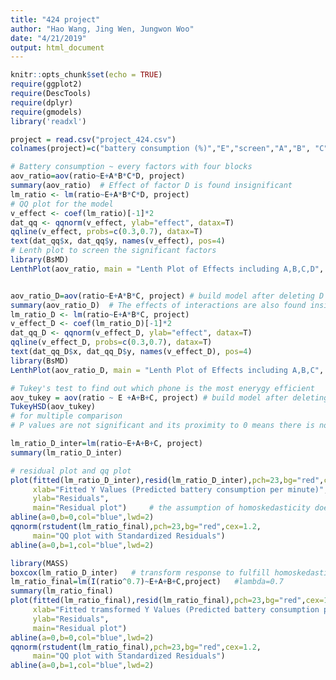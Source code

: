 ```yaml
---
title: "424 project"
author: "Hao Wang, Jing Wen, Jungwon Woo"
date: "4/21/2019"
output: html_document
---
```


```r
knitr::opts_chunk$set(echo = TRUE)
require(ggplot2)
require(DescTools)
require(dplyr)
require(gmodels)
library('readxl')
```

```r
project = read.csv("project_424.csv")
colnames(project)=c("battery consumption (%)","E","screen","A","B", "C","D","ratio")

# Battery consumption ~ every factors with four blocks 
aov_ratio=aov(ratio~E+A*B*C*D, project) 
summary(aov_ratio)  # Effect of factor D is found insignificant
lm_ratio <- lm(ratio~E+A*B*C*D, project)
# QQ plot for the model
v_effect <- coef(lm_ratio)[-1]*2
dat_qq <- qqnorm(v_effect, ylab="effect", datax=T)
qqline(v_effect, probs=c(0.3,0.7), datax=T)
text(dat_qq$x, dat_qq$y, names(v_effect), pos=4)
# Lenth plot to screen the significant factors
library(BsMD)
LenthPlot(aov_ratio, main = "Lenth Plot of Effects including A,B,C,D", cex.fac=0.5)


aov_ratio_D=aov(ratio~E+A*B*C, project) # build model after deleting D
summary(aov_ratio_D)  # The effects of interactions are also found insignificant
lm_ratio_D <- lm(ratio~E+A*B*C, project)
v_effect_D <- coef(lm_ratio_D)[-1]*2
dat_qq_D <- qqnorm(v_effect_D, ylab="effect", datax=T)
qqline(v_effect_D, probs=c(0.3,0.7), datax=T)
text(dat_qq_D$x, dat_qq_D$y, names(v_effect_D), pos=4)
library(BsMD)
LenthPlot(aov_ratio_D, main = "Lenth Plot of Effects including A,B,C", cex.fac=0.5)

# Tukey's test to find out which phone is the most enerygy efficient
aov_tukey = aov(ratio ~ E +A+B+C, project) # build model after deleting D, interactions
TukeyHSD(aov_tukey) 
# for multiple comparison
# P values are not significant and its proximity to 0 means there is no difference in phone type. We believe this is due to the fact that we did not take the battery health into account and each of our phones happened to have almost similar amounts of battery capacity.   

lm_ratio_D_inter=lm(ratio~E+A+B+C, project)
summary(lm_ratio_D_inter)
```
 
 
 
```r
# residual plot and qq plot
plot(fitted(lm_ratio_D_inter),resid(lm_ratio_D_inter),pch=23,bg="red",cex=1.2,
     xlab="Fitted Y Values (Predicted battery consumption per minute)",
     ylab="Residuals",
     main="Residual plot")     # the assumption of homoskedasticity does not hold
abline(a=0,b=0,col="blue",lwd=2)
qqnorm(rstudent(lm_ratio_final),pch=23,bg="red",cex=1.2,
     main="QQ plot with Standardized Residuals")
abline(a=0,b=1,col="blue",lwd=2)
```

```r
library(MASS)
boxcox(lm_ratio_D_inter)   # transform response to fulfill homoskedasticity
lm_ratio_final=lm(I(ratio^0.7)~E+A+B+C,project)   #lambda=0.7
summary(lm_ratio_final)
plot(fitted(lm_ratio_final),resid(lm_ratio_final),pch=23,bg="red",cex=1.2,
     xlab="Fitted tramsformed Y Values (Predicted battery consumption per minute)",
     ylab="Residuals",
     main="Residual plot")
abline(a=0,b=0,col="blue",lwd=2)
qqnorm(rstudent(lm_ratio_final),pch=23,bg="red",cex=1.2,
     main="QQ plot with Standardized Residuals")
abline(a=0,b=1,col="blue",lwd=2)
```





                     
                     
                     